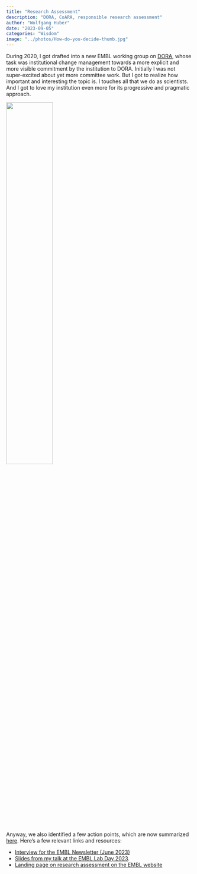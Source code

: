 ```yaml
---
title: "Research Assessment"
description: "DORA, CoARA, responsible research assessment"
author: "Wolfgang Huber"
date: "2023-09-05"
categories: "Wisdom"
image: "../photos/How-do-you-decide-thumb.jpg"
---
```


::: {layout="[[60,40]]"}

During 2020, I got drafted into a new EMBL working group on [DORA](https://sfdora.org/), whose task was institutional change management towards a more explicit and more visible commitment by the institution to DORA. Initially I was not super-excited about yet more committee work. But I got to realize how important and interesting the topic is. I touches all that we do as scientists. And I got to love my institution even more for its progressive and pragmatic approach. \

![](../photos/How-do-you-decide.jpg){width="50%"}

:::

Anyway, we also identified a few action points, which are now summarized [here](https://www.embl.org/about/research-assessment/).
Here's a few relevant links and resources:

- [Interview for the EMBL Newsletter (June 2023)](https://www.embl.org/news/lab-matters/research-assessment-reform-at-embl-an-interview-with-wolfgang-huber/)
- [Slides from my talk at the EMBL Lab Day 2023](https://docs.google.com/presentation/d/e/2PACX-1vRpWT5bmqfJ5u4T4Uov2UelSFTQh7qiF4G-AQk6EGjmMkk0aCty8DcKeLE_jo1iqlKxqex99HvpJGMH/pub?start=false&loop=false&delayms=3000#slide=id.g257b878f5f8_0_0).
- [Landing page on research assessment on the EMBL website](https://www.embl.org/about/research-assessment/)
